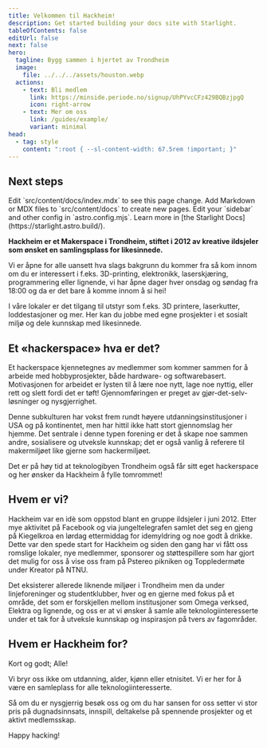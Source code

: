 ```yaml
---
title: Velkommen til Hackheim!
description: Get started building your docs site with Starlight.
tableOfContents: false
editUrl: false
next: false
hero:
  tagline: Bygg sammen i hjertet av Trondheim
  image:
    file: ../../../assets/houston.webp
  actions:
    - text: Bli medlem
      link: https://minside.periode.no/signup/UhPYvcCFz429BQBzjpgQ
      icon: right-arrow
    - text: Mer om oss
      link: /guides/example/
      variant: minimal
head:
  - tag: style
    content: ":root { --sl-content-width: 67.5rem !important; }"
---
```



## Next steps

<CardGrid stagger>
	<Card title="Update content" icon="pencil">
		Edit `src/content/docs/index.mdx` to see this page change.
	</Card>
	<Card title="Add new content" icon="add-document">
		Add Markdown or MDX files to `src/content/docs` to create new pages.
	</Card>
	<Card title="Configure your site" icon="setting">
		Edit your `sidebar` and other config in `astro.config.mjs`.
	</Card>
	<Card title="Read the docs" icon="open-book">
		Learn more in [the Starlight Docs](https://starlight.astro.build/).
	</Card>
</CardGrid>

__Hackheim er et Makerspace i Trondheim, stiftet i 2012 av kreative ildsjeler som ønsket en samlingsplass for likesinnede.__

Vi er åpne for alle uansett hva slags bakgrunn du kommer fra så kom innom om du er interessert i f.eks. 3D-printing, elektronikk, laserskjæring, programmering eller lignende, vi har åpne dager hver onsdag og søndag fra 18:00 og da er det bare å komme innom å si hei!

I våre lokaler er det tilgang til utstyr som f.eks. 3D printere, laserkutter, loddestasjoner og mer. Her kan du jobbe med egne prosjekter i et sosialt miljø og dele kunnskap med likesinnede.


## Et «hackerspace» hva er det?

Et hackerspace kjennetegnes av medlemmer som kommer sammen for å arbeide med hobbyprosjekter, både hardware- og softwarebasert. Motivasjonen for arbeidet er lysten til å lære noe nytt, lage noe nyttig, eller rett og slett fordi det er tøft! Gjennomføringen er preget av gjør-det-selv-løsninger og nysgjerrighet.

Denne subkulturen har vokst frem rundt høyere utdanningsinstitusjoner i USA og på kontinentet, men har hittil ikke hatt stort gjennomslag her hjemme. Det sentrale i denne typen forening er det å skape noe sammen andre, sosialisere og utveksle kunnskap; det er også vanlig å referere til makermiljøet like gjerne som hackermiljøet.

Det er på høy tid at teknologibyen Trondheim også får sitt eget hackerspace og her ønsker da Hackheim å fylle tomrommet!

## Hvem er vi?

Hackheim var en idè som oppstod blant en gruppe ildsjeler i juni 2012. Etter mye aktivitet på Facebook og via jungeltelegrafen samlet det seg en gjeng på Kiegelkroa en lørdag ettermiddag for idemyldring og noe godt å drikke. Dette var den spede start for Hackheim og siden den gang har vi fått oss romslige lokaler, nye medlemmer, sponsorer og støttespillere som har gjort det mulig for oss å vise oss fram på Pstereo pikniken og Toppledermøte under Kreator på NTNU.

Det eksisterer allerede liknende miljøer i Trondheim men da under linjeforeninger og studentklubber, hver og en gjerne med fokus på et område, det som er forskjellen mellom institusjoner som Omega verksed, Elektra og lignende, og oss er at vi ønsker å samle alle teknologiinteresserte under et tak for å utveksle kunnskap og inspirasjon på tvers av fagområder.

## Hvem er Hackheim for?

Kort og godt; Alle!

Vi bryr oss ikke om utdanning, alder, kjønn eller etnisitet. Vi er her for å være en samleplass for alle teknologiinteresserte.

Så om du er nysgjerrig besøk oss og om du har sansen for oss setter vi stor pris på dugnadsinnsats, innspill, deltakelse på spennende prosjekter og et aktivt medlemsskap.

Happy hacking!
